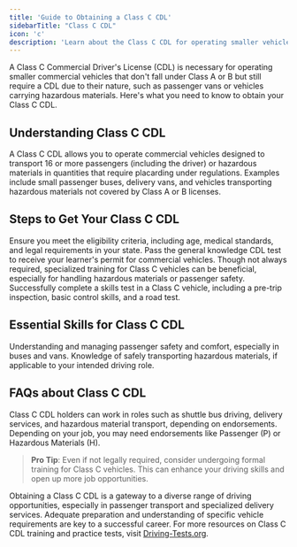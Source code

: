 ```yaml
---
title: 'Guide to Obtaining a Class C CDL'
sidebarTitle: "Class C CDL"
icon: 'c'
description: 'Learn about the Class C CDL for operating smaller vehicles such as passenger vans and small HazMat transport, crucial for niche driving roles.'
---
```


A Class C Commercial Driver's License (CDL) is necessary for operating smaller commercial vehicles that don't fall under Class A or B but still require a CDL due to their nature, such as passenger vans or vehicles carrying hazardous materials. Here's what you need to know to obtain your Class C CDL.

<Snippet file="class-c-diagram.mdx" />

## Understanding Class C CDL

<AccordionGroup>
  <Accordion title="What is a Class C CDL?">
    A Class C CDL allows you to operate commercial vehicles designed to transport 16 or more passengers (including the driver) or hazardous materials in quantities that require placarding under regulations.
  </Accordion>

  <Accordion title="Typical Vehicles for Class C CDL Holders">
    Examples include small passenger buses, delivery vans, and vehicles transporting hazardous materials not covered by Class A or B licenses.
  </Accordion>
</AccordionGroup>

## Steps to Get Your Class C CDL

<Steps>
  <Step title="Meet Basic Requirements">
    Ensure you meet the eligibility criteria, including age, medical standards, and legal requirements in your state.
  </Step>

  <Step title="Obtain a CDL Permit">
    Pass the general knowledge CDL test to receive your learner's permit for commercial vehicles.
  </Step>

  <Step title="Complete Specialized Training">
    Though not always required, specialized training for Class C vehicles can be beneficial, especially for handling hazardous materials or passenger safety.
  </Step>

  <Step title="Pass the CDL Skills Test">
    Successfully complete a skills test in a Class C vehicle, including a pre-trip inspection, basic control skills, and a road test.
  </Step>
</Steps>

## Essential Skills for Class C CDL

<CardGroup cols={2}>
  <Card title="Passenger Safety" icon="users">
    Understanding and managing passenger safety and comfort, especially in buses and vans.
  </Card>

  <Card title="Handling Hazardous Materials" icon="biohazard">
    Knowledge of safely transporting hazardous materials, if applicable to your intended driving role.
  </Card>
</CardGroup>

## FAQs about Class C CDL

<AccordionGroup>
  <Accordion title="What are the job opportunities with a Class C CDL?">
    Class C CDL holders can work in roles such as shuttle bus driving, delivery services, and hazardous material transport, depending on endorsements.
  </Accordion>

  <Accordion title="Do I need additional endorsements for a Class C CDL?">
    Depending on your job, you may need endorsements like Passenger (P) or Hazardous Materials (H).
  </Accordion>
</AccordionGroup>

> **Pro Tip**: Even if not legally required, consider undergoing formal training for Class C vehicles. This can enhance your driving skills and open up more job opportunities.

Obtaining a Class C CDL is a gateway to a diverse range of driving opportunities, especially in passenger transport and specialized delivery services. Adequate preparation and understanding of specific vehicle requirements are key to a successful career. For more resources on Class C CDL training and practice tests, visit [Driving-Tests.org](https://driving-tests.org).
